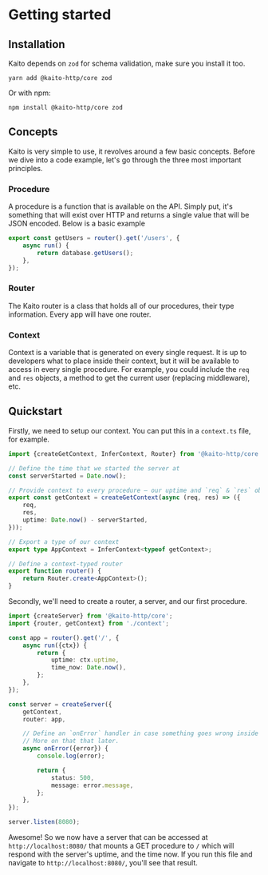 # Getting started

## Installation

Kaito depends on `zod` for schema validation, make sure you install it too.

```
yarn add @kaito-http/core zod
```

Or with npm:

```
npm install @kaito-http/core zod
```

## Concepts

Kaito is very simple to use, it revolves around a few basic concepts. Before we dive into a code example, let's go through the three most important principles.

### Procedure

A procedure is a function that is available on the API. Simply put, it's something that will exist over HTTP and returns a single value that will be JSON encoded. Below is a basic example

```ts
export const getUsers = router().get('/users', {
	async run() {
		return database.getUsers();
	},
});
```

### Router

The Kaito router is a class that holds all of our procedures, their type information. Every app will have one router.

### Context

Context is a variable that is generated on every single request. It is up to developers what to place inside their context, but it will be available to access in every single procedure. For example, you could include the `req` and `res` objects, a method to get the current user (replacing middleware), etc.

## Quickstart

Firstly, we need to setup our context. You can put this in a `context.ts` file, for example.

```typescript
import {createGetContext, InferContext, Router} from '@kaito-http/core';

// Define the time that we started the server at
const serverStarted = Date.now();

// Provide context to every procedure — our uptime and `req` & `res` objects
export const getContext = createGetContext(async (req, res) => ({
	req,
	res,
	uptime: Date.now() - serverStarted,
}));

// Export a type of our context
export type AppContext = InferContext<typeof getContext>;

// Define a context-typed router
export function router() {
	return Router.create<AppContext>();
}
```

Secondly, we'll need to create a router, a server, and our first procedure.

```typescript
import {createServer} from '@kaito-http/core';
import {router, getContext} from './context';

const app = router().get('/', {
	async run({ctx}) {
		return {
			uptime: ctx.uptime,
			time_now: Date.now(),
		};
	},
});

const server = createServer({
	getContext,
	router: app,

	// Define an `onError` handler in case something goes wrong inside of the route.
	// More on that that later.
	async onError({error}) {
		console.log(error);

		return {
			status: 500,
			message: error.message,
		};
	},
});

server.listen(8080);
```

Awesome! So we now have a server that can be accessed at `http://localhost:8080/` that mounts a GET procedure to `/` which will respond with the server's uptime, and the time now. If you run this file and navigate to `http://localhost:8080/`, you'll see that result.
